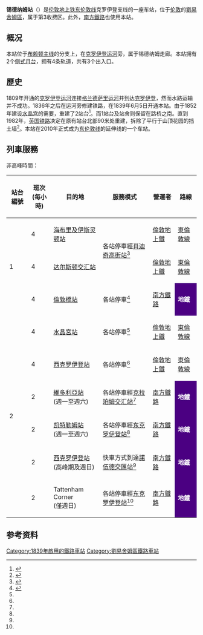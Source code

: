 {{Infobox London station
| name = Sydenham (London)
| image_name = Sydenham station main building June 2010.JPG
| locale = [[锡德纳姆|锡德纳姆]]
| borough = [[劉易舍姆區|劉易舍姆區]]
| manager = [[伦敦地上铁|伦敦地上铁]]
| owner = [[英国国营铁路公司|英国国营铁路公司]]
| symbol = overground
| gridref =
| railcode = SYD
| platforms = 2
| fare_zone = 3
<!--
| railexits0405 = {{increase}} 1.586
| railexits0506 = {{increase}} 1.544
| railexits0607 = {{increase}} 2.139
| railexits0708 = {{increase}} 2.317
| railexits0809 = {{decrease}} 2.222
| railexits0910 = {{decrease}} 2.162 -->
| railexits1011 = {{increase}} 2.582
| railexits1112 = {{increase}} 2.993
| railexits1213 = {{increase}} 3.191
| railexits1314 = {{increase}} 3.296
| railexits1415 = {{increase}} 3.400
| latitude = 51.4254
| longitude = -0.0544
| events1  = 营业中
| years1 = 1839
| access = yes
| access_note = <ref>{{Cite map/London Overground Map}}</ref><ref>{{Cite map/Standard Tube Map}}</ref>
| dft_category = D
}}

'''锡德纳姆站'''（{{lang-en|Sydenham railway station}}）是[[伦敦地上铁|伦敦地上铁]][[东伦敦线|东伦敦线]]克罗伊登支线的一座车站，位于[[伦敦|伦敦]]的[[劉易舍姆區|劉易舍姆區]]，属于第3收费区。此外，[[南方鐵路|南方鐵路]]也使用本站。

==概况==
本站位于[[布赖顿主线|布赖顿主线]]的分支上，在[[克罗伊登运河|克罗伊登运河]]旁，属于锡德纳姆走廊。本站拥有2个[[侧式月台|侧式月台]]，拥有4条轨道，共有3个出入口。

==歷史==
1809年开通的[[克罗伊登运河|克罗伊登运河]]连接[[格兰德萨里运河|格兰德萨里运河]]并到达[[克罗伊登|克罗伊登]]，然而水路运输并不成功。1836年之后在运河旁修建铁路，在1839年6月5日开通本站。由于1852年建设[[水晶宫|水晶宫]]的需要，重建了2站台<ref>{{Cite book| last= Turner | first= John Howard | year=1978 | title= The London Brighton and South Coast Railway 2 Establishment and Growth | url= https://archive.org/details/londonbrightonso0000turn | publisher=[[Batsford|Batsford]] | isbn= 0-7134-1198-8 |pages=[https://archive.org/details/londonbrightonso0000turn/page/41 41]–45 }}</ref>。而1站台及站舍则保留在路桥之南。直到1982年，[[英国铁路|英国铁路]]决定在原有站台北部90米处重建，拆除了平行于山顶花园的挡土墙<ref>{{cite web|url=http://www.sydenhamsociety.com/2011/09/sydenham-station-one-of-best-preserved-on-line/|title=Sydenham Station one of best preserved on line|publisher=[[Sydenham_Society|Sydenham Society]]|year=2011|accessdate=21 August 2016|archive-date=2021-01-22|archive-url=https://web.archive.org/web/20210122212958/https://sydenhamsociety.com/2011/09/sydenham-station-one-of-best-preserved-on-line/|dead-url=no}}</ref>。本站在2010年正式成为[[东伦敦线|东伦敦线]]的延伸线的一个车站。

==列車服務==
非高峰時間：
{| class="wikitable"
! 站台編號
! 班次<br>(每小時)
! 目的地
! 服務模式
! 營運者
! 路線
|-
|rowspan=3| 1
| 4
| [[海布里及伊斯灵顿站|海布里及伊斯灵顿站]]
|rowspan=2| 各站停車經[[肖迪奇高街站|肖迪奇高街站]]<ref name="ELL Times">{{cite web|url=http://www.tfl.gov.uk/assets/downloads/highbury-islington-to-west-croydon-and-clapham-junction-timetable-may-2013.pdf|title=East & Inner South London Line timetable|publisher=[[Transport_for_London|Transport for London]]|year=2013|accessdate=26 August 2013|archive-date=2013-10-23|archive-url=https://web.archive.org/web/20131023011137/http://www.tfl.gov.uk/assets/downloads/highbury-islington-to-west-croydon-and-clapham-junction-timetable-may-2013.pdf|dead-url=no}}</ref>
| [[倫敦地上鐵|倫敦地上鐵]]
| [[東倫敦線|東倫敦線]]
|-
| 4
| [[达尔斯顿交汇站|达尔斯顿交汇站]]
| [[倫敦地上鐵|倫敦地上鐵]]
| [[東倫敦線|東倫敦線]]
|-
| 4
| [[倫敦橋站|倫敦橋站]]
| 各站停車<ref name="SN Metro">{{cite web|url=http://www.southernrailway.com/your-journey/plan-your-journey/timetables/|title=Southern timetables|publisher=Southern|year=2013|accessdate=26 August 2013|archive-date=2016-12-23|archive-url=https://web.archive.org/web/20161223040234/http://www.southernrailway.com/your-journey/plan-your-journey/timetables/|dead-url=no}}</ref>
| [[南方鐵路|南方鐵路]]
| style="background:#4B0082; color:white;"| '''地鐵'''
|-
|rowspan=6| 2
| 4
| [[水晶宮站|水晶宮站]]
| 各站停車<ref name="ELL Times"/>
| [[倫敦地上鐵|倫敦地上鐵]]
| [[東倫敦線|東倫敦線]]
|-
| 4
| [[西克罗伊登站|西克罗伊登站]]
| 各站停車<ref name="ELL Times"/>
| [[倫敦地上鐵|倫敦地上鐵]]
| [[東倫敦線|東倫敦線]]
|-
| 2
| [[維多利亞車站_(倫敦)|維多利亞站]]<br>(週一至週六)
| 各站停車經[[克拉珀姆交汇站|克拉珀姆交汇站]]<ref name="SN Metro"/>
| [[南方鐵路|南方鐵路]]
| style="background:#4B0082; color:white;"| '''地鐵'''
|-
| 2
| [[凯特勒姆站|凯特勒姆站]]<br>(週一至週六)
| 各站停車經[[东克罗伊登站|东克罗伊登站]]<ref name="SN Metro"/>
| [[南方鐵路|南方鐵路]]
| style="background:#4B0082; color:white;"| '''地鐵'''
|-
| 2
| [[西克罗伊登站|西克罗伊登站]]<br> (高峰期及週日)
| 快車方式到達[[諾伍德交匯站|諾伍德交匯站]]<ref name="SN Metro"/>
| [[南方鐵路|南方鐵路]]
| style="background:#4B0082; color:white;"| '''地鐵'''
|-
| 2
| Tattenham Corner<br> (僅週日)
| 各站停車經[[东克罗伊登站|东克罗伊登站]]<ref name="SN Metro"/>
| [[南方鐵路|南方鐵路]]
| style="background:#4B0082; color:white;"| '''地鐵'''
|}

==参考资料==
{{reflist}}

{{倫敦地上鐵東倫敦線}}

{{DEFAULTSORT:Sydenham}}
[[Category:1839年啟用的鐵路車站|Category:1839年啟用的鐵路車站]]
[[Category:劉易舍姆區鐵路車站|Category:劉易舍姆區鐵路車站]]
